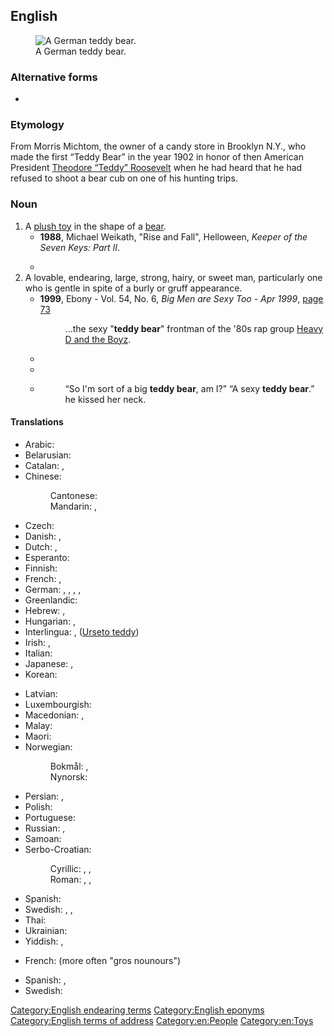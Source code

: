 {{also|teddybear|teddy-bear}}
==English==
[[Image:Nachbildung 55PB Steiff Museum Giengen.jpg|thumb|right|A German teddy bear.]]

===Alternative forms===
* {{l|en|teddybear}}

===Etymology===
From Morris Michtom, the owner of a candy store in Brooklyn N.Y., who made the first “Teddy Bear” in the year 1902 in honor of then American President [[w:Theodore Roosevelt|Theodore “Teddy” Roosevelt]] when he had heard that he had refused to shoot a bear cub on one of his hunting trips.

===Noun===
{{en-noun}}

# A [[plush toy]] in the shape of a [[bear]].
#* '''1988''', Michael Weikath, "Rise and Fall", Helloween, ''Keeper of the Seven Keys: Part II''.
#*: {{quote|en|The king of Los Angeles / Bought himself a '''teddy bear''' / And the queen became shameless / She did it with a chair}}
#* {{quote-journal|en|date=2021 September 22|author=Stephen Roberts|title=The writings on the wall...|journal=RAIL|issue=940|page=74|text=The origin of Paddington (the bear, not the station) dates to 1956 when author Michael Bond (1926-2017) spotted a lonesome '''teddy bear''' on the shelf of a store near the station. It was Christmas Eve, so he bought the solitary bear for his wife.}}
# A lovable, endearing, large, strong, hairy, or sweet man, particularly one who is gentle in spite of a burly or gruff appearance. 
#* '''1999''', Ebony - Vol. 54, No. 6, ''Big Men are Sexy Too - Apr 1999'', [http://books.google.com/books?id=bGhBnOWqtyEC&pg=PA73&dq=sexy+teddy+bear+man&hl=en&sa=X&ei=y-jgT8y5BeWe2wXR5ZnTCw&ved=0CDoQ6AEwAA page 73]
#*: ...the sexy "'''teddy bear'''" frontman of the '80s rap group [[wikipedia:Heavy D and the Boyz|Heavy D and the Boyz]].
#* {{quote-text|en|year=2008|author=Jean A. Campbell|title=Taking Sexy Back: The Cure for the Sexual Blahs|page=124|url=http://books.google.com/books?id=Oux3Ath35uYC&pg=PA124&dq=sexy+teddy+bear+man&hl=en&sa=X&ei=y-jgT8y5BeWe2wXR5ZnTCw&ved=0CEQQ6AEwAg|passage=This is not to say that women don't admire the Brad Pitts and George Clooneys of the world, but they're just as likely to be attracted to a big, '''teddy bear''' kind of man as the guy gracing the cover of GQ.}}
#* {{quote-text|en|year=2009|author=Desmond Morris|title=The Naked Man: A Study of the Male Body|page=161|url=http://books.google.com/books?id=m0Nv4pUM3JoC&pg=PA161&dq=sexy+teddy+bear+man&hl=en&sa=X&ei=y-jgT8y5BeWe2wXR5ZnTCw&ved=0CFgQ6AEwBg|passage=Some insisted that, because men have generally hairier bodies than women, a super-hairy chest is super-male and therefore very appealing. They added that it not only looks sexy but also feels sexy, like a '''teddy bear'''.}}
#* {{quote-text|en|year=2010|author=Abigail Reynolds|title=Man Who Loved Pride and Prejudice: A Modern Love Story with a Jane...|url=http://books.google.com/books?id=3H7pxJfLPqYC&pg=PA276&dq=sexy+teddy+bear+man&hl=en&sa=X&ei=y-jgT8y5BeWe2wXR5ZnTCw&ved=0CEoQ6AEwAw|page= 276}}
#*: “So I'm sort of a big '''teddy bear''', am I?” “A sexy '''teddy bear'''.” he kissed her neck.

====Translations====
{{trans-top|a stuffed toy bear}}
* Arabic: {{t|ar|دُمْيَةُ دُبّ|f}}
* Belarusian: {{t|be|плю́шавы мі́шка|m}}
* Catalan: {{t|ca|osset de peluix|m}}, {{t|ca|osset de feltre|m}}
* Chinese:
*: Cantonese: {{t|yue|啤啤熊|tr=be1 be1 hung4}}
*: Mandarin: {{t+|cmn|泰迪熊|tr=tàidíxióng|sc=Hani}}, {{t|cmn|玩具熊|tr=wánjùxióng|sc=Hani}}
* Czech: {{t+|cs|medvídek|m}}
* Danish: {{t|da|bamse|c}}, {{t|da|teddybjørn|c}}
* Dutch: {{t+|nl|teddybeer|m}}, {{t+|nl|knuffelbeer|m}}
* Esperanto: {{t|eo|pluŝa urso}}
* Finnish: {{t+|fi|nallekarhu}}
* French: {{t+|fr|ours en peluche|m}}, {{t+|fr|nounours|m}}
* German: {{t+|de|Teddybär|m}}, {{t+|de|Teddy|m}}, {{t|de|Kuschelbär|m}}, {{t|de|Plüschbär|m}}, {{t|de|Bärchen|n}}
* Greenlandic: {{t|kl|bamse}}
* Hebrew: {{t+|he|דובי|m|alt=דֻּבִּי|tr=dúbi|sc=Hebr}}, {{t+|he|דֻּבּוֹן|m|tr=dubón}}
* Hungarian: {{t+|hu|maci}}, {{t+|hu|mackó}}
* Interlingua: {{t|ia|Teddy Bear}}, ([[Urseto teddy]])
* Irish: {{t|ga|béirín|m}}, {{t|ga|béirín bréige|m}}
* Italian: {{t+|it|orsacchiotto|m}}
* Japanese: {{t|ja|テディベア|tr=tedibea}}, {{t+|ja|縫い包み|tr=ぬいぐるみ, nuigurumi|sc=Jpan}}
* Korean: {{t|ko|테디 베어}}
{{trans-mid}}
* Latvian: {{t|lv|lācītis}}
* Luxembourgish: {{t+|lb|Teddy|m}}
* Macedonian: {{t|mk|мече|n}}, {{t|mk|плишано мече|n}}
* Malay: {{t|ms|beruang peluk}}
* Maori: {{t|mi|tetipea}}
* Norwegian:
*: Bokmål: {{t+|no|bamse|m}}, {{t|no|teddybjørn|m}}
*: Nynorsk: {{t|nn|teddybjørn|m}}
* Persian: {{t+|fa|خرسک|tr=xersak|sc=fa-Arab}}, {{t|fa|بامزی|tr=bâmzi|sc=fa-Arab}}
* Polish: {{t+|pl|pluszowy miś|m-an}}
* Portuguese: {{t|pt|ursinho de pelúcia|m}}
* Russian: {{t|ru|плю́шевый ми́шка|m}}, {{t+|ru|ми́шка|m}}
* Samoan: {{t|sm|teti pea}}
* Serbo-Croatian:
*: Cyrillic: {{t|sh|меца|m}}, {{t|sh|меда|m}}, {{t|sh|медо|m}}
*: Roman: {{t|sh|meca|m}}, {{t+|sh|meda|m}}, {{t+|sh|medo|m}}
* Spanish: {{t|es|osito de peluche|m}}
* Swedish: {{t+|sv|teddybjörn|c}}, {{t+|sv|nalle|c}}, {{t|sv|nallebjörn|c}}
* Thai: {{t+|th|หมีเท็ดดี้}}
* Ukrainian: {{t|uk|плю́шевий ведме́дик|m}}
* Yiddish: {{t|yi|בער|n}}, {{t|yi|[[פּליושן]] [[בערעלע]]|n}}
{{trans-bottom}}

{{trans-top|lovable man}}
* French: {{t+|fr|nounours|m}} (more often "gros nounours")
{{trans-mid}}
* Spanish: {{t|es|papi chulo|m}}, {{t+|es|osito|m}}
* Swedish: {{t+|sv|nallebjörn|c}}
{{trans-bottom}}

[[Category:English endearing terms]]
[[Category:English eponyms]]
[[Category:English terms of address]]
[[Category:en:People]]
[[Category:en:Toys]]